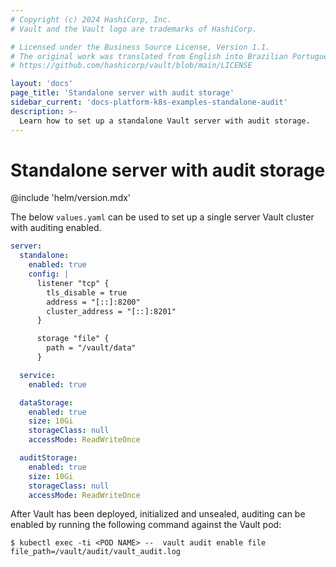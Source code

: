 ```yaml
---
# Copyright (c) 2024 HashiCorp, Inc.
# Vault and the Vault logo are trademarks of HashiCorp.

# Licensed under the Business Source License, Version 1.1.
# The original work was translated from English into Brazilian Portuguese.
# https://github.com/hashicorp/vault/blob/main/LICENSE

layout: 'docs'
page_title: 'Standalone server with audit storage'
sidebar_current: 'docs-platform-k8s-examples-standalone-audit'
description: >-
  Learn how to set up a standalone Vault server with audit storage.
---
```


# Standalone server with audit storage

@include 'helm/version.mdx'

The below `values.yaml` can be used to set up a single server Vault cluster with
auditing enabled.

```yaml
server:
  standalone:
    enabled: true
    config: |
      listener "tcp" {
        tls_disable = true
        address = "[::]:8200"
        cluster_address = "[::]:8201"
      }

      storage "file" {
        path = "/vault/data"
      }

  service:
    enabled: true

  dataStorage:
    enabled: true
    size: 10Gi
    storageClass: null
    accessMode: ReadWriteOnce

  auditStorage:
    enabled: true
    size: 10Gi
    storageClass: null
    accessMode: ReadWriteOnce
```

After Vault has been deployed, initialized and unsealed, auditing can be enabled
by running the following command against the Vault pod:

```shell-session
$ kubectl exec -ti <POD NAME> --  vault audit enable file file_path=/vault/audit/vault_audit.log
```
